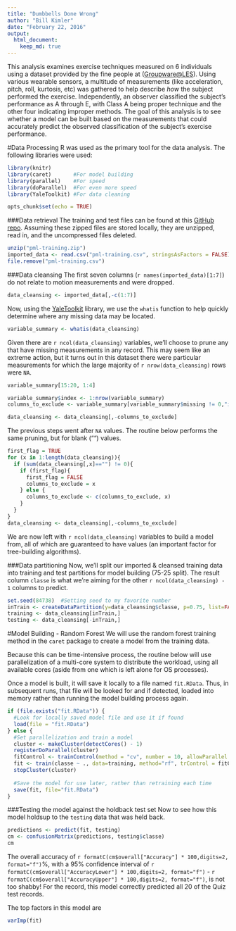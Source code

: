 ```yaml
---
title: "Dumbbells Done Wrong"
author: "Bill Kimler"
date: "February 22, 2016"
output: 
  html_document:
    keep_md: true
---
```


This analysis examines exercise techniques measured on 6 individuals using a dataset provided by the fine people at   ([Groupware@LES](http://groupware.les.inf.puc-rio.br/har)). Using various wearable sensors, a multitude of measurements (like acceleration, pitch, roll, kurtosis, etc) was gathered to help describe _how_ the subject performed the exercise. Independently, an observer classified the subject's performance as A through E, with Class A being proper technique and the other four indicating improper methods. The goal of this analysis is to see whether a model can be built based on the measurements that could accurately predict the observed classification of the subject's exercise performance.

#Data Processing
R was used as the primary tool for the data analysis. The following libraries were used:
```r
library(knitr)
library(caret)       #For model building
library(parallel)    #For speed
library(doParallel)  #For even more speed
library(YaleToolkit) #For data cleaning
```

```r
opts_chunk$set(echo = TRUE)
```

###Data retrieval
The training and test files can be found at this [GitHub repo](https://github.com/dreamingofdata/Coursera_JHU_ML_Project). Assuming these zipped files are stored locally, they are unzipped, read in, and the uncompressed files deleted.

```r
unzip("pml-training.zip")
imported_data <- read.csv("pml-training.csv", stringsAsFactors = FALSE)
file.remove("pml-training.csv")
```

###Data cleansing
The first seven columns (``r names(imported_data)[1:7]``) do not relate to motion measurements and were dropped.
```r
data_cleansing <- imported_data[,-c(1:7)]
```

Now, using the [YaleToolkit](https://cran.r-project.org/web/packages/YaleToolkit/index.html) library, we use the `whatis` function to help quickly determine where any missing data may be located. 

```r
variable_summary <- whatis(data_cleansing)
```

Given there are `r ncol(data_cleansing)` variables, we'll choose to prune any that have missing measurements in any record. This may seem like an extreme action, but it turns out in this dataset there were particular measurements for which the large majority of `r nrow(data_cleansing)` rows were `NA`. 

```r
variable_summary[15:20, 1:4]
```


```r
variable_summary$index <- 1:nrow(variable_summary)
columns_to_exclude <- variable_summary[variable_summary$missing != 0,"index"]

data_cleansing <- data_cleansing[,-columns_to_exclude]
```

The previous steps went after `NA` values. The routine below performs the same pruning, but for blank ("") values.

```r
first_flag = TRUE
for (x in 1:length(data_cleansing)){
  if (sum(data_cleansing[,x]=="") != 0){
    if (first_flag){
      first_flag = FALSE
      columns_to_exclude = x
    } else {
      columns_to_exclude <- c(columns_to_exclude, x)
    }
  }
}
data_cleansing <- data_cleansing[,-columns_to_exclude]
```

We are now left with `r ncol(data_cleansing)` variables to build a model from, all of which are guaranteed to have values (an important factor for tree-building algorithms).

###Data partitioning
Now, we'll split our imported & cleansed training data into training and test partitions for model building (75-25 split). The result column `classe` is what we're aiming for the other `r ncol(data_cleansing) - 1` columns to predict. 

```r
set.seed(84738)  #Setting seed to my favorite number
inTrain <- createDataPartition(y=data_cleansing$classe, p=0.75, list=FALSE)
training <- data_cleansing[inTrain,]
testing <- data_cleansing[-inTrain,]
```

#Model Building - Random Forest
We will use the random forest training method in the `caret` package to create a model from the training data.

Because this can be time-intensive process, the routine below will use parallelization of a multi-core system to distribute the workload, using all available cores (aside from one which is left alone for OS processes).

Once a model is built, it will save it locally to a file named `fit.RData`. Thus, in subsequent runs, that file will be looked for and if detected, loaded into memory rather than running the model building process again.

```r
if (file.exists("fit.RData")) {
  #Look for locally saved model file and use it if found
  load(file = "fit.RData")
} else {
  #Set parallelization and train a model
  cluster <- makeCluster(detectCores() - 1)
  registerDoParallel(cluster)
  fitControl <- trainControl(method = "cv", number = 10, allowParallel = TRUE)
  fit <- train(classe ~ ., data=training, method="rf", trControl = fitControl)
  stopCluster(cluster)
  
  #Save the model for use later, rather than retraining each time
  save(fit, file="fit.RData") 
}
```

###Testing the model against the holdback test set
Now to see how this model holdsup to the `testing` data that was held back.
```r
predictions <- predict(fit, testing)
cm <- confusionMatrix(predictions, testing$classe)
cm
```

The overall accuracy of `r formatC(cm$overall["Accuracy"] * 100,digits=2, format="f")`%, with a 95% confidence interval of `r formatC(cm$overall["AccuracyLower"] * 100,digits=2, format="f")` - `r formatC(cm$overall["AccuracyUpper"] * 100,digits=2, format="f")`, is not too shabby! For the record, this model correctly predicted all 20 of the Quiz test records.

The top factors in this model are
```r
varImp(fit)
```

